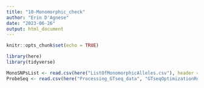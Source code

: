 ---
title: "10-Monomorphic_check"
author: "Erin D'Agnese"
date: "2023-06-26"
output: html_document
---

```{r setup, include=FALSE}
knitr::opts_chunk$set(echo = TRUE)
```

```{r load libraries}
library(here)
library(tidyverse)
```

```{r import datasets}
MonoSNPsList <- read.csv(here("ListOfMonomorphicAlleles.csv"), header = TRUE)
ProbeSeq <- read.csv(here("Processing_GTseq_data", "GTseqOptimizationRd3", "ProbeSeq.csv"), header = FALSE)


```

